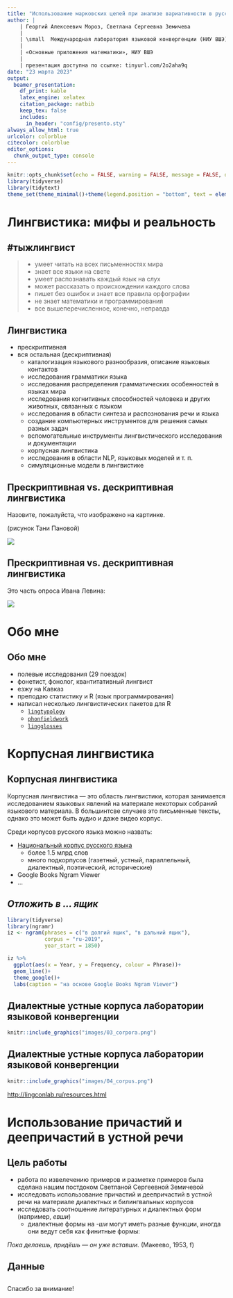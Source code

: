 ```yaml
---
title: "Использование марковских цепей при анализе вариативности в русских диалектных корпусах"
author: |
    | Георгий Алексеевич Мороз, Светлана Сергеевна Земичева
    | 
    | \small  Международная лаборатория языковой конвергенции (НИУ ВШЭ)
    |
    | «Основные приложения математики», НИУ ВШЭ
    |
    | презентация доступна по ссылке: tinyurl.com/2o2aha9q
date: "23 марта 2023"
output: 
  beamer_presentation:
    df_print: kable
    latex_engine: xelatex
    citation_package: natbib
    keep_tex: false
    includes:
      in_header: "config/presento.sty"
always_allow_html: true
urlcolor: colorblue
citecolor: colorblue
editor_options: 
  chunk_output_type: console
---
```


```r
knitr::opts_chunk$set(echo = FALSE, warning = FALSE, message = FALSE, dev='cairo_pdf')
library(tidyverse)
library(tidytext)
theme_set(theme_minimal()+theme(legend.position = "bottom", text = element_text(size = 20)))
```

#  Лингвистика: мифы и реальность

## \#тыжлингвист

>- умеет читать на всех письменностях мира
>- знает все языки на свете
>- умеет распознавать каждый язык на слух 
>- может рассказать о происхождении каждого слова
>- пишет без ошибок и знает все правила орфографии
>- не знает математики и программирования 
>- \Large все вышеперечисленное, конечно, неправда

## Лингвистика

- прескриптивная \pause
- вся остальная (дескриптивная)
    - каталогизация языкового разнообразия, описание языковых контактов
    - исследования грамматики языка
    - исследования распределения грамматических особенностей в языках мира
    - исследования когнитивных способностей человека и других животных, связанных с языком
    - исследования в области синтеза и распознования речи и языка
    - создание компьютерных инструментов для решения самых разных задач
    - вспомогательные инструменты лингвистического исследования и документации
    - корпусная лингвистика
    - исследования в области NLP, языковых моделей и т. п. 
    - симуляционные модели в лингвистике

## Прескриптивная vs. дескриптивная лингвистика

Назовите, пожалуйста, что изображено на картинке.

(рисунок Тани Пановой)

![](images/01_ladle.jpg)

## Прескриптивная vs. дескриптивная лингвистика

Это часть опроса Ивана Левина:

![](images/02_ladle_map.jpg)

#  Обо мне

##  Обо мне

* полевые исследования (29 поездок)
* фонетист, фонолог, квантитативный лингвист
* езжу на Кавказ
* преподаю статистику и R (язык программирования)
* написал несколько лингвистических пакетов для R
    * [`lingtypology`](https://ropensci.github.io/lingtypology/)
    * [`phonfieldwork`](https://docs.ropensci.org/phonfieldwork/)
    * [`lingglosses`](https://github.com/agricolamz/lingglosses)

# Корпусная лингвистика

## Корпусная лингвистика

Корпусная лингвистика --- это область лингвистики, которая занимается исследованием языковых явлений на материале некоторых собраний языкового материала. В большинтсве случаев это письменные тексты, однако это может быть аудио и даже видео корпус.

Среди корпусов русского языка можно назвать:

- [Национальный корпус русского языка](https://ruscorpora.ru/)
    - более 1.5 млрд слов
    - много подкорпусов (газетный, устный, параллельный, диалектный, поэтический, исторические)
- Google Books Ngram Viewer 
- ...

## *Отложить в ... ящик*

```r
library(tidyverse)
library(ngramr)
iz <- ngram(phrases = c("в долгий ящик", "в дальний ящик"), 
            corpus = "ru-2019",
            year_start = 1850)

iz %>% 
  ggplot(aes(x = Year, y = Frequency, colour = Phrase))+
  geom_line()+
  theme_google()+
  labs(caption = "на основе Google Books Ngram Viewer")
```

## Диалектные устные корпуса лаборатории языковой конвергенции

```r
knitr::include_graphics("images/03_corpora.png")
```

## Диалектные устные корпуса лаборатории языковой конвергенции

```r
knitr::include_graphics("images/04_corpus.png")
```

<http://lingconlab.ru/resources.html>

# Использование причастий и деепричастий в устной речи

## Цель работы

- работа по извелечению примеров и разметке примеров была сделана нашим постдоком Светланой Сергеевной Земичевой
- исследовать использование причастий и деепричастий в устной речи на материале диалектных и билингвальных корпусов
- исследовать соотношение литературных и диалектных форм (например, *евши*)
    - диалектные формы на -*ши* могут иметь разные функции, иногда они ведут себя как финитные формы:
    
*Пока делаешь, придёшь --- он уже вставши.* (Макеево, 1953, f)

## Данные



## {}

\LARGE Спасибо за внимание!
